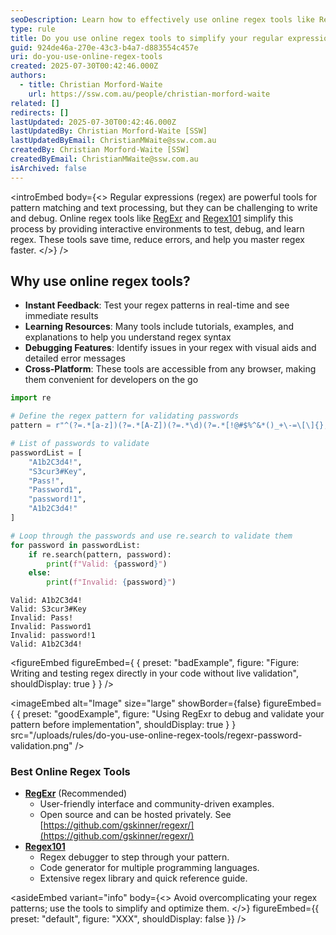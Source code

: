 ```yaml
---
seoDescription: Learn how to effectively use online regex tools like RegExr and Regex101 to simplify and improve your regular expression workflows.
type: rule
title: Do you use online regex tools to simplify your regular expression workflows?
guid: 924de46a-270e-43c3-b4a7-d883554c457e
uri: do-you-use-online-regex-tools
created: 2025-07-30T00:42:46.000Z
authors:
  - title: Christian Morford-Waite
    url: https://ssw.com.au/people/christian-morford-waite
related: []
redirects: []
lastUpdated: 2025-07-30T00:42:46.000Z
lastUpdatedBy: Christian Morford-Waite [SSW]
lastUpdatedByEmail: ChristianMWaite@ssw.com.au
createdBy: Christian Morford-Waite [SSW]
createdByEmail: ChristianMWaite@ssw.com.au
isArchived: false
---
```


<introEmbed
  body={<>
Regular expressions (regex) are powerful tools for pattern matching and text processing, but they can be challenging to write and debug. Online regex tools like [RegExr](https://regexr.com/) and [Regex101](https://regex101.com/) simplify this process by providing interactive environments to test, debug, and learn regex. These tools save time, reduce errors, and help you master regex faster.
  </>}
/>
## Why use online regex tools?

* **Instant Feedback**: Test your regex patterns in real-time and see immediate results
* **Learning Resources**: Many tools include tutorials, examples, and explanations to help you understand regex syntax
* **Debugging Features**: Identify issues in your regex with visual aids and detailed error messages
* **Cross-Platform**: These tools are accessible from any browser, making them convenient for developers on the go

```python
import re

# Define the regex pattern for validating passwords
pattern = r"^(?=.*[a-z])(?=.*[A-Z])(?=.*\d)(?=.*[!@#$%^&*()_+\-=\[\]{};':\"\\|,.<>\/?]).{8,}$"

# List of passwords to validate
passwordList = [
    "A1b2C3d4!",
    "S3cur3#Key",
    "Pass!",
    "Password1",
    "password!1",
    "A1b2C3d4!"
]

# Loop through the passwords and use re.search to validate them
for password in passwordList:
    if re.search(pattern, password):
        print(f"Valid: {password}")
    else:
        print(f"Invalid: {password}")
```

```code
Valid: A1b2C3d4!
Valid: S3cur3#Key
Invalid: Pass!
Invalid: Password1
Invalid: password!1
Valid: A1b2C3d4!
```

<figureEmbed figureEmbed={ {
  preset: "badExample",
  figure: "Figure: Writing and testing regex directly in your code without live validation",
  shouldDisplay: true
} } />


<imageEmbed
  alt="Image"
  size="large"
  showBorder={false}
  figureEmbed={ {
    preset: "goodExample",
    figure: "Using RegExr to debug and validate your pattern before implementation",
    shouldDisplay: true
  } }
  src="/uploads/rules/do-you-use-online-regex-tools/regexr-password-validation.png"
/>

### Best Online Regex Tools

* **[RegExr](https://regexr.com/)** (Recommended)
  * User-friendly interface and community-driven examples.
  * Open source and can be hosted privately. See [https://github.com/gskinner/regexr/](https://github.com/gskinner/regexr/)
* **[Regex101](https://regex101.com/)**
  * Regex debugger to step through your pattern.
  * Code generator for multiple programming languages.
  * Extensive regex library and quick reference guide.

<asideEmbed
  variant="info"
  body={<>
    Avoid overcomplicating your regex patterns; use the tools to simplify and optimize them.
  </>}
  figureEmbed={{
    preset: "default",
    figure: "XXX",
    shouldDisplay: false
  }}
/>
